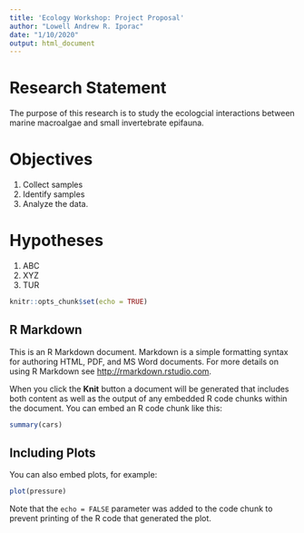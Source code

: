 ```yaml
---
title: 'Ecology Workshop: Project Proposal'
author: "Lowell Andrew R. Iporac"
date: "1/10/2020"
output: html_document
---
```


# Research Statement

The purpose of this research is to study the ecologcial interactions between marine macroalgae and small invertebrate epifauna. 

# Objectives
1. Collect samples
2. Identify samples
3. Analyze the data. 

# Hypotheses
1. ABC
2. XYZ
3. TUR

```r
knitr::opts_chunk$set(echo = TRUE)
```

## R Markdown

This is an R Markdown document. Markdown is a simple formatting syntax for authoring HTML, PDF, and MS Word documents. For more details on using R Markdown see <http://rmarkdown.rstudio.com>.

When you click the **Knit** button a document will be generated that includes both content as well as the output of any embedded R code chunks within the document. You can embed an R code chunk like this:

```r
summary(cars)
```

## Including Plots

You can also embed plots, for example:

```r
plot(pressure)
```

Note that the `echo = FALSE` parameter was added to the code chunk to prevent printing of the R code that generated the plot.

